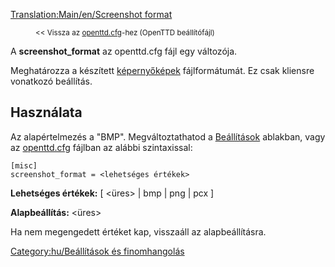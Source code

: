 [[Translation:Main/en/Screenshot format]]
:<small><< Vissza az [[Main/hu/Openttd.cfg|openttd.cfg]]-hez (OpenTTD beállítófájl)</small>


A '''screenshot_format''' az openttd.cfg fájl egy változója.

Meghatározza a készített [[Main/hu/Képernyőkép|képernyőképek]] fájlformátumát. Ez csak kliensre vonatkozó beállítás.

==Használata==

Az alapértelmezés a "BMP". Megváltoztathatod a [[Main/hu/Beállítások|Beállítások]] ablakban, vagy az [[Main/hu/Openttd.cfg|openttd.cfg]] fájlban az alábbi szintaxissal:

<pre>
[misc]
screenshot_format = <lehetséges értékek>
</pre>

'''Lehetséges értékek:''' [ <üres> | bmp | png | pcx ]

'''Alapbeállítás:''' <üres>

Ha nem megengedett értéket kap, visszaáll az alapbeállításra.

[[Category:hu/Beállítások és finomhangolás]]